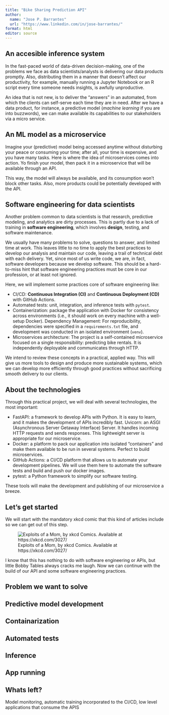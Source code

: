 ```yaml
---
title: "Bike Sharing Prediction API"
author:
  name: "Jose P. Barrantes"
  url: "https://www.linkedin.com/in/jose-barrantes/"
format: html
editor: source
---
```


## An accesible inference system

In the fast-paced world of data-driven decision-making, one of the problems we face as data scientists/analysts is delivering our data products promptly. Also, distributing them in a manner that doesn't affect our productivity, for example, manually running a Jupyter Notebook or an R script every time someone needs insights, is awfully unproductive.

An idea that is not new, is to deliver the "answers" in an automated, from which the clients can self-serve each time they are in need. After we have a data product, for instance, a predictive model (*machine learning* if you are into buzzwords), we can make available its capabilities to our stakeholders via a micro service.

## An ML model as a microservice

Imagine your (predictive) model being accessed anytime without disturbing your peace or consuming your time; after all, your time is expensive, and you have many tasks. Here is where the idea of microservices comes into action. Yo finish your model, then pack it in a microservice that will be available through an API.

This way, the model will always be available, and its consumption won't block other tasks. Also, more products could be potentially developed with the API.

## Software engineering for data scientists

Another problem common to data scientists is that research, predictive modeling, and analytics are dirty processes. This is partly due to a lack of training in **software engineering**, which involves **design**, testing, and software maintenance.

We usually have many problems to solve, questions to answer, and limited time at work. This leaves little to no time to apply the best practices to develop our analysis and maintain our code, leaving a trail of technical debt with each delivery. Yet, since most of us write code, we are, in fact, software developers because we develop software. This should be a hard-to-miss hint that software engineering practices must be core in our profession, or at least not ignored.

Here, we will implement some practices core of software engineering like:

- CI/CD: **Continuous Integration (CI)** and **Continuous Deployment (CD)** with GitHub Actions.
- Automated tests: unit, integration, and inference tests with `pytest`.
- Containerization: package the application with Docker for consistency across environments (i.e., it should work on every machine with a well-setup Docker).
Dependency Management: For reproducibility, dependencies were specified in a `requirements.txt` file, and development was conducted in an isolated environment (`venv`).
- Microservices architecture: The project is a self-contained microservice focused on a single responsibility: predicting bike rentals. It is independently deployable and communicates through HTTP.

We intend to review these concepts in a practical, applied way. This will give us more tools to design and produce more sustainable systems, which we can develop more efficiently through good practices without sacrificing smooth delivery to our clients.

## About the technologies

Through this practical project, we will deal with several technologies, the most important:

- FastAPI: a framework to develop APIs with Python. It is easy to learn, and it makes the development of APIs incredibly fast.
Uvicorn: an ASGI (Asynchronous Server Getaway Interface) Server. It handles incoming HTTP requests and sends responses. This lightweight server is appropriate for our microservice.
- Docker: a platform to pack our application into isolated "containers" and make them available to be run in several systems. Perfect to build microservices.
- GitHub Actions: a CI/CD platform that allows us to automate your development pipelines. We will use them here to automate the software tests and build and push our docker images.
- pytest: a Python framework to simplify our software testing.

These tools will make the development and publishing of our microservice a breeze.

## Let's get started

We will start with the mandatory xkcd comic that this kind of articles include so we can get out of this step.

![Exploits of a Mom, by xkcd  Comics. Available at https://xkcd.com/3027/](img/exploits_of_a_mom.png)

I know that this has nothing to do with software engineering or APIs, but little Bobby Tables always cracks me laugh. Now we can continue with the build of our API and some software engineering practices.

## Problem we want to solve

## Predictive model development

## Containarization

## Automated tests

## Inference

## App running


## Whats left?
Model monitoring, automatic training incorporated to the CI/CD, low level applications that consume the APIS